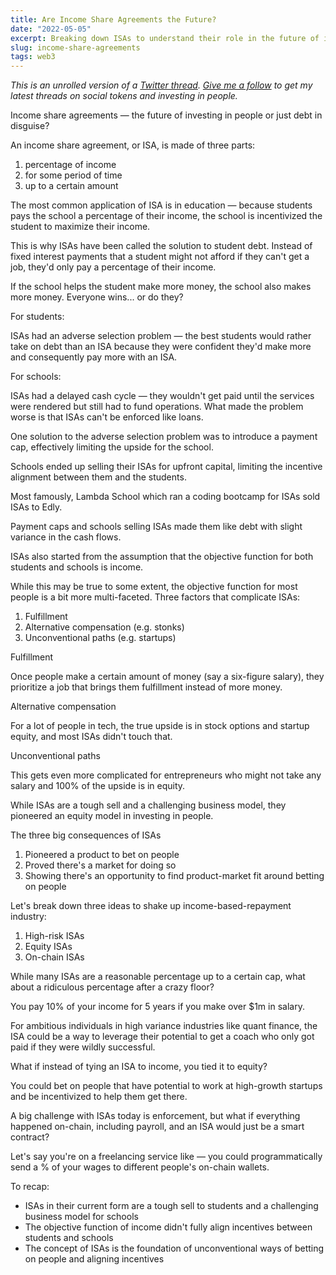 ```yaml
---
title: Are Income Share Agreements the Future?
date: "2022-05-05"
excerpt: Breaking down ISAs to understand their role in the future of investing in people or as a solution to student debt. 
slug: income-share-agreements
tags: web3
---
```

*This is an unrolled version of a [Twitter thread](). [Give me a follow](https://twitter.com/kevarifin) to get my latest threads on social tokens and investing in people.*

Income share agreements — the future of investing in people or just debt in disguise?

An income share agreement, or ISA, is made of three parts: 

1. percentage of income
2. for some period of time 
3. up to a certain amount

The most common application of ISA is in education — because students pays the school a percentage of their income, the school is incentivized the student to maximize their income. 

This is why ISAs have been called the solution to student debt. Instead of fixed interest payments that a student might not afford if they can't get a job, they'd only pay a percentage of their income. 

If the school helps the student make more money, the school also makes more money. Everyone wins... or do they?

For students:

ISAs had an adverse selection problem — the best students would rather take on debt than an ISA because they were confident they'd make more and consequently pay more with an ISA. 

For schools:

ISAs had a delayed cash cycle — they wouldn't get paid until the services were rendered but still had to fund operations. What made the problem worse is that ISAs can't be enforced like loans. 

One solution to the adverse selection problem was to introduce a payment cap, effectively limiting the upside for the school. 

Schools ended up selling their ISAs for upfront capital, limiting the incentive alignment between them and the students. 

Most famously, Lambda School which ran a coding bootcamp for ISAs sold ISAs to Edly. 

Payment caps and schools selling ISAs made them like debt with slight variance in the cash flows. 

ISAs also started from the assumption that the objective function for both students and schools is income. 

While this may be true to some extent, the objective function for most people is a bit more multi-faceted. Three factors that complicate ISAs:

1. Fulfillment
2. Alternative compensation (e.g. stonks)
3. Unconventional paths (e.g. startups)

Fulfillment

Once people make a certain amount of money (say a six-figure salary), they prioritize a job that brings them fulfillment instead of more money. 

Alternative compensation

For a lot of people in tech, the true upside is in stock options and startup equity, and most ISAs didn't touch that. 

Unconventional paths

This gets even more complicated for entrepreneurs who might not take any salary and 100% of the upside is in equity. 

While ISAs are a tough sell and a challenging business model, they pioneered an equity model in investing in people. 

The three big consequences of ISAs

1. Pioneered a product to bet on people
2. Proved there's a market for doing so
3. Showing there's an opportunity to find product-market fit around betting on people 

Let's break down three ideas to shake up income-based-repayment industry:

1. High-risk ISAs
2. Equity ISAs
3. On-chain ISAs

While many ISAs are a reasonable percentage up to a certain cap, what about a ridiculous percentage after a crazy floor? 

You pay 10% of your income for 5 years if you make over $1m in salary.

For ambitious individuals in high variance industries like quant finance, the ISA could be a way to leverage their potential to get a coach who only got paid if they were wildly successful. 

What if instead of tying an ISA to income, you tied it to equity? 

You could bet on people that have potential to work at high-growth startups and be incentivized to help them get there. 

A big challenge with ISAs today is enforcement, but what if everything happened on-chain, including payroll, and an ISA would just be a smart contract? 

Let's say you're on a freelancing service like <TwitterLink handle="usebraintrust" /> — you could programmatically send a % of your wages to different people's on-chain wallets. 

To recap:

- ISAs in their current form are a tough sell to students and a challenging business model for schools
- The objective function of income didn't fully align incentives between students and schools
- The concept of ISAs is the foundation of unconventional ways of betting on people and aligning incentives